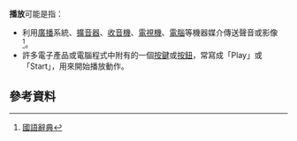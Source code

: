 '''播放'''可能是指：

* 利用[[廣播|廣播]]系統、[[擴音器|擴音器]]、[[收音機|收音機]]、[[電視機|電視機]]、[[電腦|電腦]]等機器媒介傳送聲音或影像<ref>[http://140.111.34.46/cgi-bin/jdict/GetContent.cgi?DocNum=233&GraphicWord=&QueryString=播放 國語辭典]{{dead link|date=2018年3月 |bot=InternetArchiveBot |fix-attempted=yes }}</ref>。
* 許多電子產品或電腦程式中附有的一個[[按鍵|按鍵]]或[[按鈕|按鈕]]，常寫成「Play」或「Start」，用來開始播放動作。

== 參考資料 ==
{{reflist}}

{{disambig|cat=二字消歧义}}